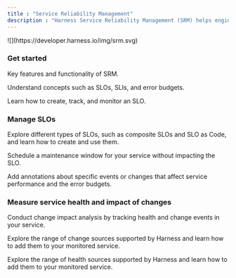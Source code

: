 ```yaml
---
title : "Service Reliability Management"
description : "Harness Service Reliability Management (SRM) helps engineering and DevOps teams balance feature velocity and bug fixes with the stability and reliability needs of a production environment. You can monitor SLOs, track error budget burndown, and identify change impact."
---
```


<Frame>
![](https://developer.harness.io/img/srm.svg)
</Frame>

### Get started

<CardGroup>
<Card title="Overview" icon="angle-right" iconType="solid" href="https://developer.harness.io/docs/service-reliability-management/get-started/overview">

Key features and functionality of SRM.

</Card>

<Card title="Key concepts" icon="angle-right" iconType="solid" href="https://developer.harness.io/docs/service-reliability-management/get-started/key-concepts">

Understand concepts such as SLOs, SLIs, and error budgets.

</Card>

<Card title="Your first SLO" icon="angle-right" iconType="solid" href="https://developer.harness.io/docs/service-reliability-management/get-started/create-first-slo">

Learn how to create, track, and monitor an SLO.

</Card>
</CardGroup>

### Manage SLOs
<CardGroup>
<Card title="SLO types" icon="angle-right" iconType="solid" href="https://developer.harness.io/docs/service-reliability-management/manage-slo/slo-types">

Explore different types of SLOs, such as composite SLOs and SLO as Code, and learn how to create and use them.

</Card>

<Card title="SLO downtime" icon="angle-right" iconType="solid" href="https://developer.harness.io/docs/service-reliability-management/manage-slo/slo-downtime">

Schedule a maintenance window for your service without impacting the SLO.

</Card>

<Card title="Add SLO annotations" icon="angle-right" iconType="solid" href="https://developer.harness.io/docs/service-reliability-management/manage-slo/slo-annoations">

Add annotations about specific events or changes that affect service performance and the error budgets.

</Card>
</CardGroup>

### Measure service health and impact of changes
<CardGroup>
<Card title="Change impact analysis" icon="angle-right" iconType="solid" href="https://developer.harness.io/docs/service-reliability-management/manage-slo/change-impact-analysis">

Conduct change impact analysis by tracking health and change events in your service.
</Card>

<Card title="Change source catalog" icon="angle-right" iconType="solid" href="https://developer.harness.io/docs/service-reliability-management/manage-slo/change-source-catalog">

Explore the range of change sources supported by Harness and learn how to add them to your monitored service.
</Card>

<Card title="Health source catalog" icon="angle-right" iconType="solid" href="https://developer.harness.io/docs/service-reliability-management/manage-slo/health-source-catalog">

Explore the range of health sources supported by Harness and learn how to add them to your monitored service.
</Card>
</CardGroup>
